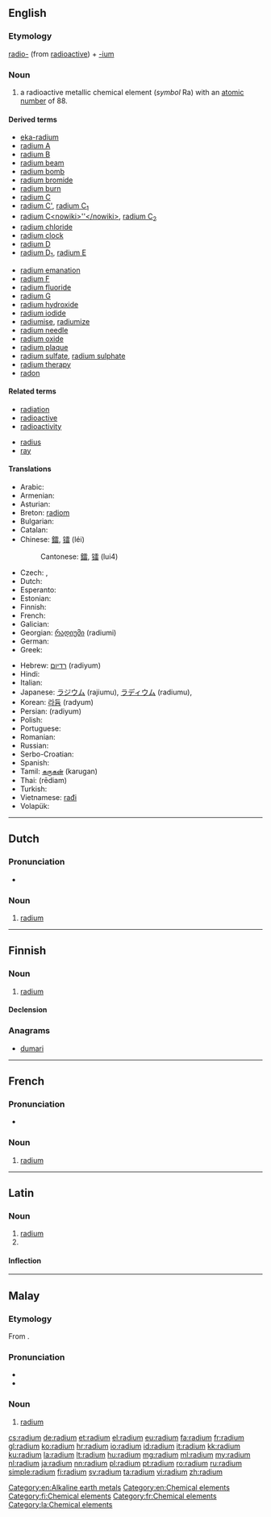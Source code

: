 ==English==

{{elements|Ra|francium|Fr|actinium|Ac}}

===Etymology===
[[radio-]] (from [[radioactive]]) + [[-ium]]

===Noun===
{{en-noun|-}}
{{wikipedia}}

# a radioactive metallic chemical element (''symbol'' Ra) with an [[atomic number]] of 88.

====Derived terms====
{{rel-top|terms derived from ''radium''}}
* [[eka-radium]]
* [[radium A]]
* [[radium B]]
* [[radium beam]]
* [[radium bomb]]
* [[radium bromide]]
* [[radium burn]]
* [[radium C]]
* [[radium C']], [[radium C1|radium C<sub>1</sub>]]
* [[radium C<nowiki>''</nowiki>]], [[radium C2|radium C<sub>2</sub>]]
* [[radium chloride]]
* [[radium clock]]
* [[radium D]]
* [[radium D1|radium D<sub>1</sub>]], [[radium E]]
{{rel-mid}}
* [[radium emanation]]
* [[radium F]]
* [[radium fluoride]]
* [[radium G]]
* [[radium hydroxide]]
* [[radium iodide]]
* [[radiumise]], [[radiumize]]
* [[radium needle]]
* [[radium oxide]]
* [[radium plaque]]
* [[radium sulfate]], [[radium sulphate]]
* [[radium therapy]]
* [[radon]]
{{rel-bottom}}

====Related terms====
{{rel-top}}
* [[radiation]]
* [[radioactive]]
* [[radioactivity]]
{{rel-mid}}
* [[radius]]
* [[ray]]
{{rel-bottom}}

====Translations====
{{trans-top|chemical element}}
* Arabic: {{t|ar|راديوم|alt=راديُوم|tr=rá:diyum|m}}
* Armenian: {{t-|hy|ռադիում|tr=ṙadium}}
* Asturian: {{t-|ast|radiu|m}}
* Breton: [[radiom]] {{m}}
* Bulgarian: {{t-|bg|радий|m|tr=radij}}
* Catalan: {{t-|ca|radi|m}}
* Chinese: [[鐳]], [[镭]] (léi)
*: Cantonese: [[鐳]], [[镭]] (lui4)
* Czech: {{t+|cs|radium|n}}, {{t-|cs|rádium|n}}
* Dutch: {{t+|nl|radium|n}}
* Esperanto: {{t-|eo|radiumo}}
* Estonian: {{t-|et|raadium}}
* Finnish: {{t|fi|radium}}
* French: {{t+|fr|radium}}
* Galician: {{t+|gl|radio|m}}
* Georgian: [[რადიუმი]] (radiumi)
* German: {{t+|de|Radium|n}}
* Greek: {{t+|el|ράδιο|n|tr=rádio}}
{{trans-mid}}
* Hebrew: [[רדיום]] (radiyum)
* Hindi: {{t-|hi|तेजातु|tr=tejaatu|sc=Deva}}
* Italian: {{t+|it|radio|m}}
* Japanese: [[ラジウム]] (rajiumu), [[ラディウム]] (radiumu), {{t-|ja|鐳|sc=Jpan}}
* Korean: [[라듐]] (radyum)
* Persian: {{fa-Arab|[[راديوم]]}} (radiyum)
* Polish: {{t+|pl|rad|m}}
* Portuguese: {{t+|pt|rádio|m}}
* Romanian: {{t+|ro|radiu|n}}
* Russian: {{t+|ru|радий|m|tr=rádij}}
* Serbo-Croatian: {{t-|sh|radij|m}}
* Spanish: {{t+|es|radio}}
* Tamil: [[கருகன்]] (karugan)
* Thai: {{Thai|[[เรเดียม]]}} (rēdiam)
* Turkish: {{t+|tr|radyum}}
* Vietnamese: [[rađi]]
* Volapük: {{t+|vo|radin}}
{{trans-bottom}}

[[Category:en:Alkaline earth metals]]
[[Category:en:Chemical elements]]

----

==Dutch==
{{wikipedia|lang=nl}}
{{elements|Ra|francium|Fr|actinium|Ac|lang=nl}}

===Pronunciation===
* {{audio|Nl-radium.ogg|Audio}}

===Noun===
{{nl-noun|n|-|-}}

# [[#English|radium]]

----

==Finnish==
{{wikipedia|lang=fi}}

===Noun===
{{fi-noun}}

# [[#English|radium]]

====Declension====
{{fi-decl-risti|radium|nopl=1|i=0}}

===Anagrams===
* [[dumari#Finnish|dumari]]

[[Category:fi:Chemical elements]]

----

==French==
{{wikipedia|lang=fr}}

===Pronunciation===
* {{IPA|/ʁa.djɔm/|lang=fr}}

===Noun===
{{fr-noun|m|-}}

# [[#English|radium]]

[[Category:fr:Chemical elements]]

----

==Latin==
{{wikipedia|lang=la}}

===Noun===
{{la-noun|radium|radii|radiī|n|second}}

# [[#English|radium]]
# {{inflection of|radius|radius|acc|s|lang=la}}

====Inflection====
{{la-decl-2nd-N|radi}}

[[Category:la:Chemical elements]]

----

==Malay==
{{wikipedia|lang=ms}}
{{elements|Ra|fransium|Fr|aktinium|Ac|lang=ms}}

===Etymology===
From {{etyl|en|ms}} {{term|radium|lang=en}}.

===Pronunciation===
* {{IPA|[radiom]|[radiəm]|[rediəm]|lang=ms}}
* {{rhymes|iom|jom|om|lang=ms}}

===Noun===
{{head|ms|noun}}

# [[#English|radium]] {{gloss|chemical element}}

[[cs:radium]]
[[de:radium]]
[[et:radium]]
[[el:radium]]
[[eu:radium]]
[[fa:radium]]
[[fr:radium]]
[[gl:radium]]
[[ko:radium]]
[[hr:radium]]
[[io:radium]]
[[id:radium]]
[[it:radium]]
[[kk:radium]]
[[ku:radium]]
[[la:radium]]
[[lt:radium]]
[[hu:radium]]
[[mg:radium]]
[[ml:radium]]
[[my:radium]]
[[nl:radium]]
[[ja:radium]]
[[nn:radium]]
[[pl:radium]]
[[pt:radium]]
[[ro:radium]]
[[ru:radium]]
[[simple:radium]]
[[fi:radium]]
[[sv:radium]]
[[ta:radium]]
[[vi:radium]]
[[zh:radium]]